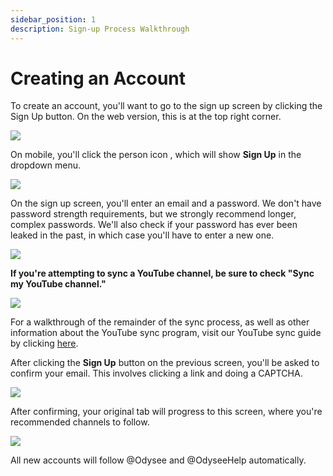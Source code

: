 ---
sidebar_position: 1
description: Sign-up Process Walkthrough
---

# Creating an Account

To create an account, you'll want to go to the sign up screen by clicking the <PrimaryOdyseeButton url="https://odysee.com/$/signup">Sign Up</PrimaryOdyseeButton> button. On the web version, this is at the top right corner.

![](https://i.imgur.com/59HsYjZ.jpg)

On mobile, you'll click the person icon <OdyseeButtonRound ><OdyseeIcon type="person"/></OdyseeButtonRound>, which will show <OdyseeIcon type="key"/> **Sign Up** in the dropdown menu.

![](https://i.imgur.com/hGOB1zG.png)

On the sign up screen, you'll enter an email and a password. We don't have password strength requirements, but we strongly recommend longer, complex passwords. We'll also check if your password has ever been leaked in the past, in which case you'll have to enter a new one.

![](https://i.imgur.com/k6OlCxi.png)

**If you're attempting to sync a YouTube channel, be sure to check "Sync my YouTube channel."**

![](https://i.imgur.com/DfOXLeM.png)

For a walkthrough of the remainder of the sync process, as well as other information about the YouTube sync program, visit our YouTube sync guide by clicking [here](http://chihuahuaspin.com/).

After clicking the **Sign Up** button on the previous screen, you'll be asked to confirm your email. This involves clicking a link and doing a CAPTCHA.

![](https://i.imgur.com/P9ckfiY.png)

After confirming, your original tab will progress to this screen, where you're recommended channels to follow.

![](https://i.imgur.com/yq7x9wj.png)

All new accounts will follow @Odysee and @OdyseeHelp automatically.

